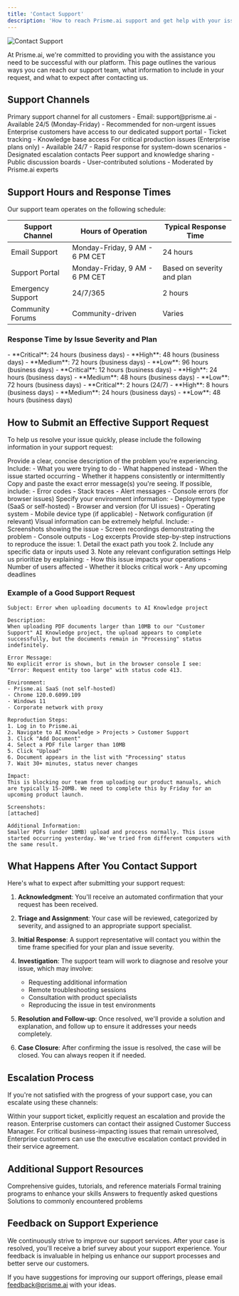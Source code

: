 ```yaml
---
title: 'Contact Support'
description: 'How to reach Prisme.ai support and get help with your issues'
---
```


<Frame>
  <img src="/images/contact-support.png" alt="Contact Support" />
</Frame>


At Prisme.ai, we're committed to providing you with the assistance you need to be successful with our platform. This page outlines the various ways you can reach our support team, what information to include in your request, and what to expect after contacting us.

## Support Channels

<CardGroup cols={2}>
  <Card title="Email Support" icon="envelope">
    Primary support channel for all customers
    - Email: support@prisme.ai
    - Available 24/5 (Monday-Friday)
    - Recommended for non-urgent issues
  </Card>
  <Card title="Support Portal" icon="user-headset">
    Enterprise customers have access to our dedicated support portal
    - Ticket tracking
    - Knowledge base access
  </Card>
  <Card title="Emergency Support" icon="phone">
    For critical production issues (Enterprise plans only)
    - Available 24/7
    - Rapid response for system-down scenarios
    - Designated escalation contacts
  </Card>
  <Card title="Community Forums" icon="users">
    Peer support and knowledge sharing
    - Public discussion boards
    - User-contributed solutions
    - Moderated by Prisme.ai experts
  </Card>
</CardGroup>

## Support Hours and Response Times

Our support team operates on the following schedule:

| Support Channel | Hours of Operation | Typical Response Time |
|-----------------|--------------------|-----------------------|
| Email Support | Monday-Friday, 9 AM - 6 PM CET | 24 hours |
| Support Portal | Monday-Friday, 9 AM - 6 PM CET | Based on severity and plan |
| Emergency Support | 24/7/365 | 2 hours |
| Community Forums | Community-driven | Varies |

### Response Time by Issue Severity and Plan

<Tabs>
  <Tab title="Standard Plan">
    - **Critical**: 24 hours (business days)
    - **High**: 48 hours (business days)
    - **Medium**: 72 hours (business days)
    - **Low**: 96 hours (business days)
  </Tab>
  <Tab title="Professional Plan">
    - **Critical**: 12 hours (business days)
    - **High**: 24 hours (business days)
    - **Medium**: 48 hours (business days)
    - **Low**: 72 hours (business days)
  </Tab>
  <Tab title="Enterprise Plan">
    - **Critical**: 2 hours (24/7)
    - **High**: 8 hours (business days)
    - **Medium**: 24 hours (business days)
    - **Low**: 48 hours (business days)
  </Tab>
</Tabs>

## How to Submit an Effective Support Request

To help us resolve your issue quickly, please include the following information in your support request:

<Steps>
  <Step title="Describe the Issue">
    Provide a clear, concise description of the problem you're experiencing. Include:
    - What you were trying to do
    - What happened instead
    - When the issue started occurring
    - Whether it happens consistently or intermittently
  </Step>
  <Step title="Include Error Messages">
    Copy and paste the exact error message(s) you're seeing. If possible, include:
    - Error codes
    - Stack traces
    - Alert messages
    - Console errors (for browser issues)
  </Step>
  <Step title="Provide Environment Details">
    Specify your environment information:
    - Deployment type (SaaS or self-hosted)
    - Browser and version (for UI issues)
    - Operating system
    - Mobile device type (if applicable)
    - Network configuration (if relevant)
  </Step>
  <Step title="Add Screenshots or Videos">
    Visual information can be extremely helpful. Include:
    - Screenshots showing the issue
    - Screen recordings demonstrating the problem
    - Console outputs
    - Log excerpts
  </Step>
  <Step title="List Reproduction Steps">
    Provide step-by-step instructions to reproduce the issue:
    1. Detail the exact path you took
    2. Include any specific data or inputs used
    3. Note any relevant configuration settings
  </Step>
  <Step title="Specify Impact and Urgency">
    Help us prioritize by explaining:
    - How this issue impacts your operations
    - Number of users affected
    - Whether it blocks critical work
    - Any upcoming deadlines
  </Step>
</Steps>

### Example of a Good Support Request

```
Subject: Error when uploading documents to AI Knowledge project

Description:
When uploading PDF documents larger than 10MB to our "Customer Support" AI Knowledge project, the upload appears to complete successfully, but the documents remain in "Processing" status indefinitely.

Error Message:
No explicit error is shown, but in the browser console I see:
"Error: Request entity too large" with status code 413.

Environment:
- Prisme.ai SaaS (not self-hosted)
- Chrome 120.0.6099.109
- Windows 11
- Corporate network with proxy

Reproduction Steps:
1. Log in to Prisme.ai
2. Navigate to AI Knowledge > Projects > Customer Support
3. Click "Add Document"
4. Select a PDF file larger than 10MB
5. Click "Upload"
6. Document appears in the list with "Processing" status
7. Wait 30+ minutes, status never changes

Impact:
This is blocking our team from uploading our product manuals, which are typically 15-20MB. We need to complete this by Friday for an upcoming product launch.

Screenshots:
[attached]

Additional Information:
Smaller PDFs (under 10MB) upload and process normally. This issue started occurring yesterday. We've tried from different computers with the same result.
```

## What Happens After You Contact Support

Here's what to expect after submitting your support request:

1. **Acknowledgment**: You'll receive an automated confirmation that your request has been received.

2. **Triage and Assignment**: Your case will be reviewed, categorized by severity, and assigned to an appropriate support specialist.

3. **Initial Response**: A support representative will contact you within the time frame specified for your plan and issue severity.

4. **Investigation**: The support team will work to diagnose and resolve your issue, which may involve:
   - Requesting additional information
   - Remote troubleshooting sessions
   - Consultation with product specialists
   - Reproducing the issue in test environments

5. **Resolution and Follow-up**: Once resolved, we'll provide a solution and explanation, and follow up to ensure it addresses your needs completely.

6. **Case Closure**: After confirming the issue is resolved, the case will be closed. You can always reopen it if needed.

## Escalation Process

If you're not satisfied with the progress of your support case, you can escalate using these channels:

<Steps>
  <Step title="Request Case Escalation">
    Within your support ticket, explicitly request an escalation and provide the reason.
  </Step>
  <Step title="Contact Support Management">
    Enterprise customers can contact their assigned Customer Success Manager.
  </Step>
  <Step title="Executive Escalation">
    For critical business-impacting issues that remain unresolved, Enterprise customers can use the executive escalation contact provided in their service agreement.
  </Step>
</Steps>

## Additional Support Resources

<CardGroup cols={2}>
  <Card title="Documentation" icon="book" href="https://docs.prisme.ai">
    Comprehensive guides, tutorials, and reference materials
  </Card>
  <Card title="Training" icon="graduation-cap" href="/resources/support/training">
    Formal training programs to enhance your skills
  </Card>
  <Card title="FAQ" icon="question-circle" href="/resources/support/faq">
    Answers to frequently asked questions
  </Card>
  <Card title="Common Issues" icon="bug" href="/resources/support/common-issues">
    Solutions to commonly encountered problems
  </Card>
</CardGroup>

## Feedback on Support Experience

We continuously strive to improve our support services. After your case is resolved, you'll receive a brief survey about your support experience. Your feedback is invaluable in helping us enhance our support processes and better serve our customers.

If you have suggestions for improving our support offerings, please email feedback@prisme.ai with your ideas.